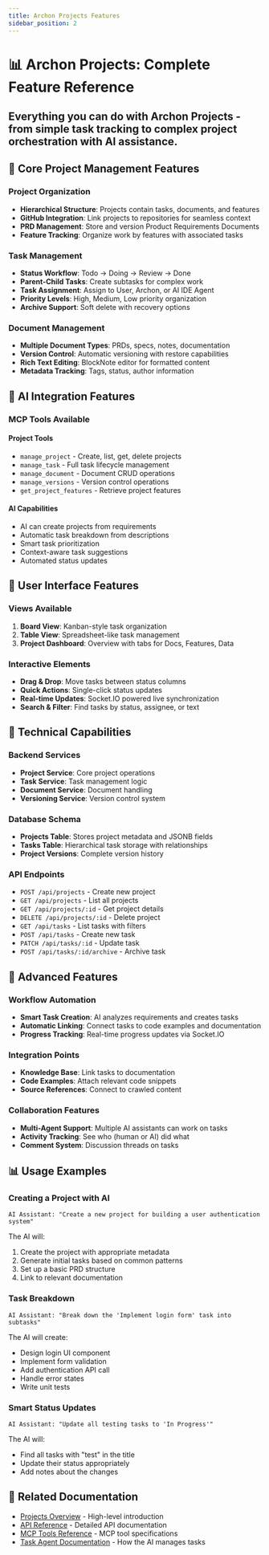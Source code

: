 ```yaml
---
title: Archon Projects Features
sidebar_position: 2
---
```



# 📊 Archon Projects: Complete Feature Reference

<div className="hero hero--secondary">
  <div className="container">
    <h2 className="hero__subtitle">
      Everything you can do with Archon Projects - from simple task tracking to complex project orchestration with AI assistance.
    </h2>
  </div>
</div>

## 🎯 Core Project Management Features

### Project Organization
- **Hierarchical Structure**: Projects contain tasks, documents, and features
- **GitHub Integration**: Link projects to repositories for seamless context
- **PRD Management**: Store and version Product Requirements Documents
- **Feature Tracking**: Organize work by features with associated tasks

### Task Management
- **Status Workflow**: Todo → Doing → Review → Done
- **Parent-Child Tasks**: Create subtasks for complex work
- **Task Assignment**: Assign to User, Archon, or AI IDE Agent
- **Priority Levels**: High, Medium, Low priority organization
- **Archive Support**: Soft delete with recovery options

### Document Management
- **Multiple Document Types**: PRDs, specs, notes, documentation
- **Version Control**: Automatic versioning with restore capabilities
- **Rich Text Editing**: BlockNote editor for formatted content
- **Metadata Tracking**: Tags, status, author information

## 🤖 AI Integration Features

### MCP Tools Available

<div className="row">
  <div className="col col--6">
    <div className="card">
      <div className="card__header">
        <h4>Project Tools</h4>
      </div>
      <div className="card__body">
        <ul>
          <li><code>manage_project</code> - Create, list, get, delete projects</li>
          <li><code>manage_task</code> - Full task lifecycle management</li>
          <li><code>manage_document</code> - Document CRUD operations</li>
          <li><code>manage_versions</code> - Version control operations</li>
          <li><code>get_project_features</code> - Retrieve project features</li>
        </ul>
      </div>
    </div>
  </div>
  <div className="col col--6">
    <div className="card">
      <div className="card__header">
        <h4>AI Capabilities</h4>
      </div>
      <div className="card__body">
        <ul>
          <li>AI can create projects from requirements</li>
          <li>Automatic task breakdown from descriptions</li>
          <li>Smart task prioritization</li>
          <li>Context-aware task suggestions</li>
          <li>Automated status updates</li>
        </ul>
      </div>
    </div>
  </div>
</div>

## 🎨 User Interface Features

### Views Available
1. **Board View**: Kanban-style task organization
2. **Table View**: Spreadsheet-like task management
3. **Project Dashboard**: Overview with tabs for Docs, Features, Data

### Interactive Elements
- **Drag & Drop**: Move tasks between status columns
- **Quick Actions**: Single-click status updates
- **Real-time Updates**: Socket.IO powered live synchronization
- **Search & Filter**: Find tasks by status, assignee, or text

## 🔧 Technical Capabilities

### Backend Services
- **Project Service**: Core project operations
- **Task Service**: Task management logic
- **Document Service**: Document handling
- **Versioning Service**: Version control system

### Database Schema
- **Projects Table**: Stores project metadata and JSONB fields
- **Tasks Table**: Hierarchical task storage with relationships
- **Project Versions**: Complete version history

### API Endpoints
- `POST /api/projects` - Create new project
- `GET /api/projects` - List all projects
- `GET /api/projects/:id` - Get project details
- `DELETE /api/projects/:id` - Delete project
- `GET /api/tasks` - List tasks with filters
- `POST /api/tasks` - Create new task
- `PATCH /api/tasks/:id` - Update task
- `POST /api/tasks/:id/archive` - Archive task

## 🚀 Advanced Features

### Workflow Automation
- **Smart Task Creation**: AI analyzes requirements and creates tasks
- **Automatic Linking**: Connect tasks to code examples and documentation
- **Progress Tracking**: Real-time progress updates via Socket.IO

### Integration Points
- **Knowledge Base**: Link tasks to documentation
- **Code Examples**: Attach relevant code snippets
- **Source References**: Connect to crawled content

### Collaboration Features
- **Multi-Agent Support**: Multiple AI assistants can work on tasks
- **Activity Tracking**: See who (human or AI) did what
- **Comment System**: Discussion threads on tasks

## 📊 Usage Examples

### Creating a Project with AI
```
AI Assistant: "Create a new project for building a user authentication system"
```
The AI will:
1. Create the project with appropriate metadata
2. Generate initial tasks based on common patterns
3. Set up a basic PRD structure
4. Link to relevant documentation

### Task Breakdown
```
AI Assistant: "Break down the 'Implement login form' task into subtasks"
```
The AI will create:
- Design login UI component
- Implement form validation
- Add authentication API call
- Handle error states
- Write unit tests

### Smart Status Updates
```
AI Assistant: "Update all testing tasks to 'In Progress'"
```
The AI will:
- Find all tasks with "test" in the title
- Update their status appropriately
- Add notes about the changes

## 🔗 Related Documentation

- [Projects Overview](./projects-overview) - High-level introduction
- [API Reference](./api-reference#project-management-api) - Detailed API documentation
- [MCP Tools Reference](./mcp-tools#project-tools) - MCP tool specifications
- [Task Agent Documentation](./agent-task) - How the AI manages tasks